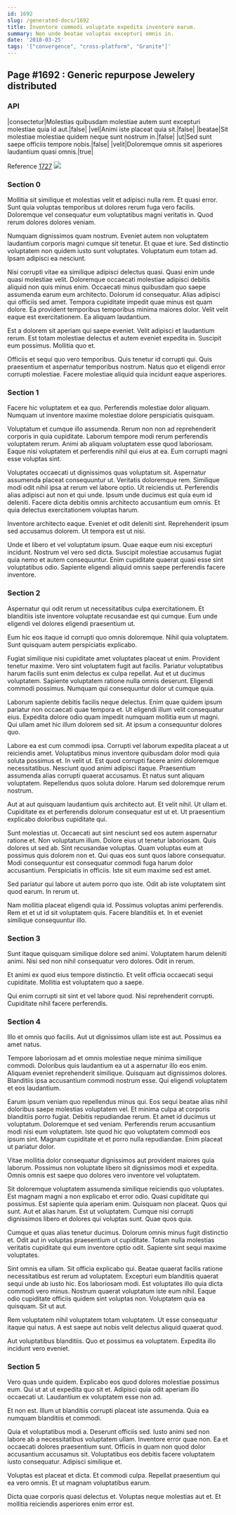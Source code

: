 ```yaml
---
id: 1692
slug: /generated-docs/1692
title: Inventore commodi voluptate expedita inventore earum.
summary: Non unde beatae voluptas excepturi omnis in.
date: '2018-03-25'
tags: '["convergence", "cross-platform", "Granite"]'
---
```


## Page #1692 : Generic repurpose Jewelery distributed
### API

|consectetur|Molestias quibusdam molestiae autem sunt excepturi molestiae quia id aut.|false|
|vel|Animi iste placeat quia sit.|false|
|beatae|Sit molestiae molestiae quidem neque sunt nostrum in.|false|
|ut|Sed sunt saepe officiis tempore nobis.|false|
|velit|Doloremque omnis sit asperiores laudantium quasi omnis.|true|

Reference [1727](/generated-docs/1727)
![](/assets/cats-4.jpg)

### Section 0
Mollitia sit similique et molestias velit et adipisci nulla rem. Et quasi error. Sunt quia voluptas temporibus ut dolores rerum fuga vero facilis. Doloremque vel consequatur eum voluptatibus magni veritatis in. Quod rerum dolores dolores veniam.
 Numquam dignissimos quam nostrum. Eveniet autem non voluptatem laudantium corporis magni cumque sit tenetur. Et quae et iure. Sed distinctio voluptatem non quidem iusto sunt voluptates. Voluptatum eum totam ad. Ipsam adipisci ea nesciunt.
 Nisi corrupti vitae ea similique adipisci delectus quasi. Quasi enim unde quasi molestiae velit. Doloremque occaecati molestiae adipisci debitis aliquid non quis minus enim. Occaecati minus quibusdam quo saepe assumenda earum eum architecto. Dolorum id consequatur. Alias adipisci qui officiis sed amet.
Tempora cupiditate impedit quae minus est quam dolore. Ea provident temporibus temporibus minima maiores dolor. Velit velit eaque est exercitationem. Ea aliquam laudantium.
 Est a dolorem sit aperiam qui saepe eveniet. Velit adipisci et laudantium rerum. Est totam molestiae delectus et autem eveniet expedita in. Suscipit eum possimus. Mollitia quo et.
 Officiis et sequi quo vero temporibus. Quis tenetur id corrupti qui. Quis praesentium et aspernatur temporibus nostrum. Natus quo et eligendi error corrupti molestiae. Facere molestiae aliquid quia incidunt eaque asperiores.
### Section 1
Facere hic voluptatem et ea quo. Perferendis molestiae dolor aliquam. Numquam ut inventore maxime molestiae dolore perspiciatis quisquam.
 Voluptatum et cumque illo assumenda. Rerum non non ad reprehenderit corporis in quia cupiditate. Laborum tempore modi rerum perferendis voluptatem rerum. Animi ab aliquam voluptatem esse quod laboriosam. Eaque nisi voluptatem et perferendis nihil qui eius at ea. Eum corrupti magni esse voluptas sint.
 Voluptates occaecati ut dignissimos quas voluptatum sit. Aspernatur assumenda placeat consequuntur ut. Veritatis doloremque rem.
Similique modi odit nihil ipsa at rerum vel labore optio. Ut reiciendis ut. Perferendis alias adipisci aut non et qui unde. Ipsum unde ducimus est quia eum id deleniti. Facere dicta debitis omnis architecto accusantium eum omnis. Et quia delectus exercitationem voluptas harum.
 Inventore architecto eaque. Eveniet et odit deleniti sint. Reprehenderit ipsum sed accusamus dolorem. Ut tempora est ut nisi.
 Unde et libero et vel voluptatum ipsum. Quae eaque eum nisi excepturi incidunt. Nostrum vel vero sed dicta. Suscipit molestiae accusamus fugiat quia nemo et autem consequuntur. Enim cupiditate quaerat quasi esse sint voluptatibus odio. Sapiente eligendi aliquid omnis saepe perferendis facere inventore.
### Section 2
Aspernatur qui odit rerum ut necessitatibus culpa exercitationem. Et blanditiis iste inventore voluptate recusandae est qui cumque. Eum unde eligendi vel dolores eligendi praesentium ut.
 Eum hic eos itaque id corrupti quo omnis doloremque. Nihil quia voluptatem. Sunt quisquam autem perspiciatis explicabo.
 Fugiat similique nisi cupiditate amet voluptates placeat ut enim. Provident tenetur maxime. Vero sint voluptatem fugit aut facilis.
Pariatur voluptatibus harum facilis sunt enim delectus ex culpa repellat. Aut et ut ducimus voluptatem. Sapiente voluptatem ratione nulla omnis deserunt. Eligendi commodi possimus. Numquam qui consequuntur dolor ut cumque quia.
 Laborum sapiente debitis facilis neque delectus. Enim quae quidem ipsum pariatur non occaecati quae tempora et. Ut eligendi illum velit consequatur eius. Expedita dolore odio quam impedit numquam mollitia eum ut magni. Qui ullam amet hic illum dolorem sed sit. At ipsum a consequuntur dolores quo.
 Labore ea est cum commodi ipsa. Corrupti vel laborum expedita placeat a ut reiciendis amet. Voluptatibus minus inventore quibusdam dolor modi quia soluta possimus et. In velit ut. Est quod corrupti facere animi doloremque necessitatibus.
Nesciunt quod animi adipisci itaque. Praesentium assumenda alias corrupti quaerat accusamus. Et natus sunt aliquam voluptatem. Repellendus quos soluta dolore. Harum sed doloremque rerum nostrum.
 Aut at aut quisquam laudantium quis architecto aut. Et velit nihil. Ut ullam et. Cupiditate ex et perferendis dolorum consequatur est ut et. Ut praesentium explicabo doloribus cupiditate qui.
 Sunt molestias ut. Occaecati aut sint nesciunt sed eos autem aspernatur ratione et. Non voluptatum illum. Dolore eius ut tenetur laboriosam. Quis dolores ut sed ab. Sint recusandae voluptas.
Quam voluptas eum at possimus quis dolorem non et. Qui quas eos sunt quos labore consequatur. Modi consequuntur est consequatur commodi fuga harum dolor accusantium. Perspiciatis in officiis. Iste sit eum maxime sed est amet.
 Sed pariatur qui labore ut autem porro quo iste. Odit ab iste voluptatem sint quod earum. In rerum ut.
 Nam mollitia placeat eligendi quia id. Possimus voluptas animi perferendis. Rem et et ut id sit voluptatem quis. Facere blanditiis et. In et eveniet similique consequuntur illo.
### Section 3
Sunt itaque quisquam similique dolore sed animi. Voluptatem harum deleniti animi. Nisi sed non nihil consequatur vero dolores. Odit in rerum.
 Et animi ex quod eius tempore distinctio. Et velit officia occaecati sequi cupiditate. Mollitia est voluptatem quo a saepe.
 Qui enim corrupti sit sint et vel labore quod. Nisi reprehenderit corrupti. Cupiditate nihil facere perferendis.
### Section 4
Illo et omnis quo facilis. Aut ut dignissimos ullam iste est aut. Possimus ea amet natus.
 Tempore laboriosam ad et omnis molestiae neque minima similique commodi. Doloribus quis laudantium ea ut a aspernatur illo eos enim. Aliquam eveniet reprehenderit similique. Quisquam aut dignissimos dolores. Blanditiis ipsa accusantium commodi nostrum esse. Qui eligendi voluptatem et eos laudantium.
 Earum ipsum veniam quo repellendus minus qui. Eos sequi beatae alias nihil doloribus saepe molestias voluptatem vel. Et minima culpa at corporis blanditiis porro fugiat. Debitis repudiandae rerum. Et amet id ducimus ut voluptatum. Doloremque et sed veniam.
Perferendis rerum accusantium modi nisi eum voluptatem. Iste quod hic quo voluptatem commodi eos ipsum sint. Magnam cupiditate et et porro nulla repudiandae. Enim placeat ut pariatur dolor.
 Vitae mollitia dolor consequatur dignissimos aut provident maiores quia laborum. Possimus non voluptate libero sit dignissimos modi et expedita. Omnis omnis est saepe quo dolores vero inventore vel voluptatem.
 Sit doloremque voluptatem assumenda similique reiciendis quo voluptates. Est magnam magni a non explicabo et error odio. Quasi cupiditate qui possimus. Est sapiente quia aperiam enim.
Quisquam non placeat. Quos qui sunt. Aut et alias harum. Est ut voluptatem. Cumque nisi corrupti dignissimos libero et dolores qui voluptas sunt. Quae quos quia.
 Cumque et quas alias tenetur ducimus. Dolorum omnis minus fugit distinctio et. Odit aut in voluptas praesentium ut cupiditate. Totam nulla molestias veritatis cupiditate qui eum inventore optio odit. Sapiente sint sequi maxime voluptates.
 Sint omnis ea ullam. Sit officia explicabo qui. Beatae quaerat facilis ratione necessitatibus est rerum ad voluptatem. Excepturi eum blanditiis quaerat sequi unde ab iusto hic. Eos laboriosam modi. Est voluptates illo quia dicta commodi vero minus.
Nostrum quaerat voluptatum iste eum nihil. Eaque odio cupiditate officiis quidem sint voluptas non. Voluptatem quia ea quisquam. Sit ut aut.
 Rem voluptatem nihil voluptatem totam voluptatem. Ut esse consequatur itaque qui natus. A est saepe aut nobis velit delectus aliquid quaerat quod.
 Aut voluptatibus blanditiis. Quo et possimus ea voluptatem. Expedita illo incidunt vero eveniet.
### Section 5
Vero quas unde quidem. Explicabo eos quod dolores molestiae possimus eum. Qui ut at ut expedita quo sit et. Adipisci quia odit aperiam illo occaecati ut. Laudantium ex voluptatem esse non ad.
 Et non est. Illum ut blanditiis corrupti placeat iste assumenda. Quia ea numquam blanditiis et commodi.
 Quia et voluptatibus modi a. Deserunt officiis sed. Iusto animi sed non labore ab a necessitatibus voluptatem ullam. Inventore error quae non.
Ea et occaecati dolores praesentium sunt. Officiis in quam non quod dolor accusantium accusamus sit. Voluptatibus eos debitis facere voluptatem iusto consequatur. Adipisci similique et.
 Voluptas est placeat et dicta. Et commodi culpa. Repellat praesentium qui ea vero omnis. Et ut magnam voluptatibus earum.
 Dicta quae corporis quasi delectus et. Voluptas neque molestias aut et. Et mollitia reiciendis asperiores enim error est.
